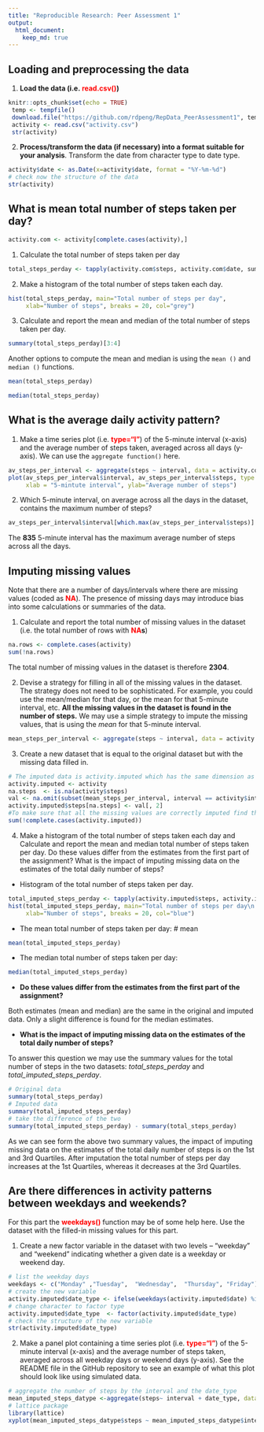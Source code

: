 ```yaml
---
title: "Reproducible Research: Peer Assessment 1"
output: 
  html_document:
    keep_md: true
---
```



## Loading and preprocessing the data
 1. **Load the data (i.e. <span style="color: red;">read.csv()</span>)**
```r
knitr::opts_chunk$set(echo = TRUE)
 temp <- tempfile()
 download.file("https://github.com/rdpeng/RepData_PeerAssessment1", temp)
 activity <- read.csv("activity.csv")
 str(activity)
```
 2. **Process/transform the data (if necessary) into a format suitable for your analysis**. Transform the date from character type to date type.
```r
activity$date <- as.Date(x=activity$date, format = "%Y-%m-%d")
# check now the structure of the data 
str(activity)
```
## What is mean total number of steps taken per day?

```r
activity.com <- activity[complete.cases(activity),]
```
1. Calculate the total number of steps taken per day
```r
total_steps_perday <- tapply(activity.com$steps, activity.com$date, sum)
```
2. Make a histogram of the total number of steps taken each day. 
```r
hist(total_steps_perday, main="Total number of steps per day", 
     xlab="Number of steps", breaks = 20, col="grey")
```

3. Calculate and report the mean and median of the total number of steps taken per day. 
```r
summary(total_steps_perday)[3:4]
```
Another options to compute the mean and median is using the  ```mean ()``` and ```median ()``` functions.  
```r
mean(total_steps_perday)
```
```r
median(total_steps_perday)
```

## What is the average daily activity pattern?

1. Make a time series plot (i.e. **<span style="color: red;">type="l"</span>**) of the 5-minute interval (x-axis) and the average number of steps taken, averaged across all days (y-axis). 
We can use the ```aggregate function()``` here. 
```r
av_steps_per_interval <- aggregate(steps ~ interval, data = activity.com, FUN = mean)
plot(av_steps_per_interval$interval, av_steps_per_interval$steps, type = "l", col="red",
     xlab = "5-mintute interval", ylab="Average number of steps")
```

2. Which 5-minute interval, on average across all the days in the dataset, contains the maximum number of steps?
```r
av_steps_per_interval$interval[which.max(av_steps_per_interval$steps)]
```
The **835** 5-minute interval  has the maximum average number of steps across all the days. 

## Imputing missing values

Note that there are a number of days/intervals where there are missing values (coded as **<span style="color: red;">NA</span>**). The presence of missing days may introduce bias into some calculations or summaries of the data.

1. Calculate and report the total number of missing values in the dataset (i.e. the total number of rows with **<span style="color: red;">NA</span>s**)
```r
na.rows <- complete.cases(activity)
sum(!na.rows)
```
The total number of missing values in the dataset is therefore **2304**. 

2. Devise a strategy for filling in all of the missing values in the dataset. The strategy does not need to be sophisticated. For example, you could use the mean/median for that day, or the mean for that 5-minute interval, etc.
**All the missing values in the dataset is found in  the number of steps.** 
We may use a simple strategy to impute the missing values, that is using the *mean* for that 5-minute interval.  
```r
mean_steps_per_interval <- aggregate(steps ~ interval, data = activity.com, FUN = mean)
```
3. Create a new dataset that is equal to the original dataset but with the missing data filled in.
```r
# The imputed data is activity.imputed which has the same dimension as the original data. 
activity.imputed <- activity
na.steps  <- is.na(activity$steps)
val <- na.omit(subset(mean_steps_per_interval, interval == activity$interval[na.steps]))
activity.imputed$steps[na.steps] <- val[, 2]
#To make sure that all the missing values are correctly imputed find the NA values for the imputed data.
sum(!complete.cases(activity.imputed))
```

4. Make a histogram of the total number of steps taken each day and Calculate and report the mean and median total number of steps taken per day. Do these values differ from the estimates from the first part of the assignment? What is the impact of imputing missing data on the estimates of the total daily number of steps?

- Histogram of the total number of steps taken per day. 
```r
total_imputed_steps_perday <- tapply(activity.imputed$steps, activity.imputed$date, sum)
hist(total_imputed_steps_perday, main="Total number of steps per day\n after imputation", 
     xlab="Number of steps", breaks = 20, col="blue")
```

- The mean total number of steps taken per day:
# mean 
```r
mean(total_imputed_steps_perday)
```
- The median total number of steps taken per day:
```r
median(total_imputed_steps_perday)
```
- **Do these values differ from the estimates from the first part of the assignment?** 

Both estimates (mean and median) are the same in the original and imputed data. Only a slight difference is found for the median estimates. 

- **What is the impact of imputing missing data on the estimates of the total daily number of steps?** 

To answer this question we may use the summary values for the total number of steps in the two datasets:  *total_steps_perday* and  *total_imputed_steps_perday*. 

```r
# Original data
summary(total_steps_perday)
# Imputed data 
summary(total_imputed_steps_perday)
# take the difference of the two 
summary(total_imputed_steps_perday) - summary(total_steps_perday)
```
As we can see form the above two summary values, the impact of imputing missing data on the estimates of the total daily number of steps is on the 1st and 3rd Quartiles.  After imputation the total number of steps per day  increases at the 1st Quartiles, whereas  it decreases at the 3rd Quartiles.   

## Are there differences in activity patterns between weekdays and weekends?

For this part the **<span style="color: red;">weekdays()</span>**  function may be of some help here. Use the dataset with the filled-in missing values for this part.

1. Create a new factor variable in the dataset with two levels – "weekday" and "weekend" indicating whether a given date is a weekday or weekend day.
```r
# list the weekday days 
weekdays <- c("Monday" ,"Tuesday",  "Wednesday",  "Thursday", "Friday")
# create the new variable 
activity.imputed$date_type <- ifelse(weekdays(activity.imputed$date) %in% weekdays, "weekday", "weekend")
# change character to factor type  
activity.imputed$date_type  <- factor(activity.imputed$date_type)
# check the structure of the new variable  
str(activity.imputed$date_type)
```

2. Make a panel plot containing a time series plot (i.e. **<span style="color: red;">type="l"</span>**) of the 5-minute interval (x-axis) and the average number of steps taken, averaged across all weekday days or weekend days (y-axis). See the README file in the GitHub repository to see an example of what this plot should look like using simulated data.
```r
# aggregate the number of steps by the interval and the date_type 
mean_imputed_steps_datype <-aggregate(steps~ interval + date_type, data = activity.imputed, FUN = mean)
# lattice package 
library(lattice)
xyplot(mean_imputed_steps_datype$steps ~ mean_imputed_steps_datype$interval|mean_imputed_steps_datype$date_type, main="Average Steps per Day by Interval", xlab="Interval", ylab="Steps",layout=c(1,2), type="l")

```
